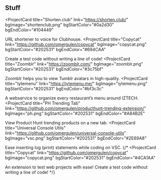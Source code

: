 ## Stuff

<ProjectCard
  title="Shorten.club"
  link="https://shorten.club/"
  bgImage="shortenclub.png"
  bgStartColor="#0a2d30"
  bgEndColor="#104449"
>
  URL shortener to voice for Clubhouse.
</ProjectCard>
<ProjectCard
  title="Copycat"
  link="https://github.com/omergulen/copycat"
  bgImage="copycat.png"
  bgStartColor="#202531"
  bgEndColor="#694CAA"
>
  Create a test code without writing a line of code!
</ProjectCard>
<ProjectCard
  title="Zoomblr"
  link="https://zoomblr.com/"
  bgImage="zoomblr.png"
  bgStartColor="#202531"
  bgEndColor="#3c75bf"
>
  Zoomblr helps you to view Tumblr avatars in high-quality.
</ProjectCard>
<ProjectCard
  title="Iytemenu"
  link="https://iytemenu.me/"
  bgImage="iytemenu.png"
  bgStartColor="#202531"
  bgEndColor="#bf3c3c"
>
  A webservice to organize every restaurant’s menu around IZTECH.
</ProjectCard>
<ProjectCard
  title="PH Trending Tab"
  link="https://github.com/omergulen/producthunt-trending-extension/"
  bgImage="ph.png"
  bgStartColor="#202531"
  bgEndColor="#A84B2E"
>
  View Product Hunt trending products on a new tab.
</ProjectCard>
<ProjectCard
  title="Universal Console Utils"
  link="https://github.com/omergulen/universal-console-utils"
  bgImage="vsc.png"
  bgStartColor="#202531"
  bgEndColor="#2E69A8"
>
  Ease inserting log (print) statements while coding on VSC.
</ProjectCard>
{/* <ProjectCard
  title="Copycat"
  link="https://github.com/omergulen/copycat"
  bgImage="copycat.png"
  bgStartColor="#202531"
  bgEndColor="#4CA1AA"
>
  An extension to test web projects with ease! Create a test code without writing a line of code!
</ProjectCard> */}
